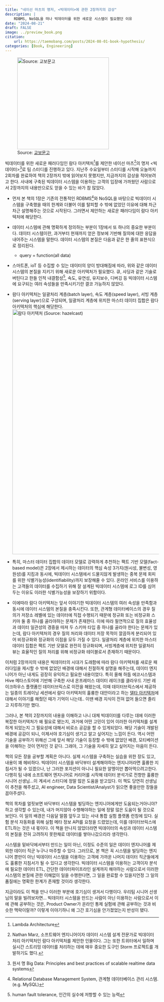 ```yaml
---
title: "네이선 마츠의 명저, <빅데이터>에 관한 2장까지의 감상"
description: |
    RDBMS, NoSQL을 떠나 빅데이터를 위한 새로운 시스템이 필요했던 이유
date: "2024-08-21"
draft: FALSE
image: ../preview_book.png
citation:
    url: https://taemobang.com/posts/2024-08-01-book-hypothesis/
categories: [Book, Engineering]
---
```


![Source: [교보문고](https://product.kyobobook.co.kr/detail/S000000833139)](book.jpg){fig-align="center" width="300"}

빅데이터를 위한 새로운 패러다임인 람다 아키텍처[^1]를 제안한 네이선 마츠[^2]의 명저 \<빅데이터\>[^3]로 팀 스터디를 진행하고 있다. 지난주 수요일부터 스터디를 시작해 오늘까지 2회차를 완료하여 책의 2장까지 밖에 읽어보지 못했지만, 지금까지의 감상을 적어보려고 한다. 사내에 구축된 빅데이터 시스템을 이용하는 고객의 입장에 가까웠던 사람으로서 2장까지의 내용만으로도 얻을 수 있는 바가 참 많았다.

[^1]: Lambda Architecture

[^2]: Nathan Marz, 소프트웨어 엔지니어이자 데이터 시스템 설계 전문가로 빅데이터 처리 아키텍처인 람다 아키텍처를 제안한 인물이다. 그는 또한 트위터에서 일하며 실시간 스트리밍 데이터를 처리하는 데에 매우 중요한 도구인 Storm 프로젝트를 개발하기도 했다.

[^3]: 원서 명 Big Data: Principles and best practices of scalable realtime data systems

-   먼저 본 책의 1장은 기존의 전통적인 RDBMS[^4]와 NoSQL을 바탕으로 빅데이터 시스템을 구축했을 때의 한계와 더불어 이를 탈피할 수 밖에 없었던 이유에 대해 차근차근 설명해주는 것으로 시작된다. 그러면서 제안하는 새로운 패러다임이 람다 아키텍처에 해당한다.

-   데이터 시스템에 관해 명확하게 정의하는 부분이 1장에서 또 하나의 중요한 부분이다. 데이터 시스템이란, 과거부터 현재까지 얻은 정보에 기반해 질의에 대한 응답을 내어주는 시스템을 말한다. 데이터 시스템의 본질은 다음과 같은 한 줄의 표현식으로 정리된다.

    -   query = function(all data)

-   스마트폰, ioT 등 수집할 수 있는 데이터의 양이 방대해짐에 따라, 위와 같은 데이터 시스템의 본질을 지키기 위해 새로운 아키텍처가 필요했다. 큐, 샤딩과 같은 기술로 버틴다고 한들 인적 내결함성[^5], 속도, 유연성, 유지보수, 디버깅 등 빅데이터 시스템에 요구되는 여러 속성들을 만족시키기란 결코 가능하지 않았다.

-   람다 아키텍처는 일괄처리 계층(batch layer), 속도 계층(speed layer), 서빙 계층(serving layer)으로 구성되며, 일괄처리 계층에 위치한 마스터 데이터 집합은 람다 아키텍처의 핵심에 해당한다. [![람다 아키텍처 (Source: hazelcast)](lambda-archtecture.jpeg){alt="람다 아키텍처 (Source: hazelcast)" width="800"}](#0)

-   특히, 마스터 데이터 집합의 데이터 모델로 강력하게 추천하는 팩트 기반 모델(fact-based model)은 2장에서 제시하는 데이터의 핵심 속성 3가지(원시성, 불변성, 영원성)를 지킴과 동시에, 빅데이터 시스템에서 드물지않게 발생하는 중복 문제 회피를 위한 식별가능성(identifiability)까지 보장해줄 수 있다. 온라인 서비스를 이용하는 고객들의 데이터를 수집하기 위해 잘 설계된 빅데이터 시스템에 로그 ID를 심어두는 이유도 이러한 식별가능성을 보장하기 위함이다.

-   이에따라 람다 아키텍처는 앞서 이야기한 빅데이터 시스템의 여러 속성을 만족함과 동시에 데이터 시스템의 본질을 충족시킨다. 또한, 관계형 데이터베이스의 경우 질의가 저장소 레벨에 있는 데이터에 직접 수행되기 때문에 정규화 또는 비정규화 스키마 둘 중 하나를 골라야하는 문제가 존재한다. 이에 따라 필연적으로 질의 효율성과 데이터 일관성의 경중을 따져 두 스키마 타입 중 하나를 골라야 한다는 문제가 있는데, 람다 아키텍처의 경우 질의 처리와 데이터 저장 목적이 깔끔하게 분리되어 있어 비정규화와 정규화의 이점을 모두 가질 수 있다. 일괄처리 계층에 위치한 마스터 데이터 집합은 팩트 기반 모델로 완전히 정규화되며, 서빙계층에 위치한 일괄처리 뷰는 효율적인 질의 처리를 위해 비정규화 테이블로서 존재하기 때문이다.

[^4]: Relational Database Management System, 관계형 데이터베이스 관리 시스템. (e.g. MySQL)

[^5]: human fault tolerance, 인간의 실수에 저항할 수 있는 능력

이처럼 2장까지의 내용은 빅데이터의 시대가 도래함에 따라 람다 아키텍처를 새로운 패러다임을 제시할 수 밖에 없었던 배경에 대해서 친절하게 설명을 해주는데, 데이터 엔지니어가 아닌 내게도 굉장히 유익하고 필요한 내용이었다. 특히 올해 하둡 에코시스템과 Hive 메타스토어에 기반해 구축한 사내 온프레미스 데이터 레이크를 클라우드 기반 레이크하우스 플랫폼인 데이터브릭스로 이전을 해왔는데, 이때 데이터브릭스에서 제공하는 일종의 트레이닝 세션에서 람다 아키텍처의 훌륭한 대안이라고 하는 [델타 아키텍처](https://www.databricks.com/kr/glossary/data-pipelines)에 대해서 이야기를 해줬던 때가 기억이 나는데.. 이땐 배경 지식이 전혀 없어 들으면 졸리고 지루하기만 했다.

그러나, 본 책의 2장까지의 내용을 이해하고 나니 대체 빅데이터를 다루는 데에 이러한 복잡한 아키텍처가 왜 필요로 됐는지, 과거에 어떤 고민이 있어 이러한 아키텍처를 설계하게 되었는지 그 필요성에 대해서 비로소 공감을 할 수 있게되었다. 해당 기술이 개발된 배경에 공감이 되니, 이제서야 호기심이 생기고 알고 싶어지는 느낌이 든다. 역시 어떤 기술을 공부하기 위해선 그에 앞서 해당 기술이 등장할 수 밖에 없었던 배경, 모티베이션을 이해하는 것이 먼저인 것 같다. 그래야, 그 기술을 자세히 알고 싶어지는 마음이 든다.

책의 모든 장을 공부할 계획은 아니다. 실제 시스템을 구축하는 실습을 위한 장도 있고, 내용이 꽤 헤비하다. 빅데이터 시스템을 바닥부터 설계해야하는 엔지니어라면 훌륭한 지침서가 될 수 있겠으나, 난 그러한 포지션이 아니니 필요한 알멩이만 뽑아먹으려고한다. 다행히 팀 내에 소프트웨어 엔지니어로 커리어를 시작해 데이터 분석가로 전향한 훌륭한 시니어 선생님...이 계셔서 스터디에 정말 많은 도움을 받고있다. 이 책도 당연히 선생님이 추천을 해주셨고, AI engineer, Data Scientist/Analyst가 읽으면 좋을만한 장들을 꼽아주셨다.

책의 목차를 얼핏보면 바닥부터 시스템을 빌딩하는 엔지니어에게만 도움되는거아니야? 하고 생각할 수 있는데, 내가 머지않아 수행해야하는 일에 정말 많은 도움이 될 것으로 보인다. 이 일의 배경은 다음달 말쯤 앞두고 있는 사내 통합 실험 플랫폼 런칭에 있다. 실험 분석 자동화를 위해 실험 메타 정보 API를 요청을 드렸었는데, 이를 데이터브릭스에 ETL하는 것은 내 몫이다. 이 책을 만나지 않았더라면 빅데이터의 속성과 데이터 시스템의 본질을 전혀 고려하지 못한채로 데이터를 쌓아나갔으리라 생각한다.

시스템을 밑바닥에서부터 만드는 일이 아닌, 이정도 수준의 일은 데이터 엔지니어를 제외한 데이터 직군 누구나 마주할 수 있다. 그러므로, 본 책은 꼭 시스템을 빌딩하는 엔지니어 뿐만이 아닌 빅데이터 시스템을 이용하는 고객에 가까운 나머지 데이터 직군들에게도 훌륭한 지침서가 될 수 있다고 생각한다. 빅데이터 시스템을 이용하는 고객이자 분석에 필요한 데이터 ETL, 간단한 데이터파이프라인 설계까지 해야하는 사람으로서 이러한 시스템의 본질에 관한 이해없이 일을 수행한다면, 그 일을 완료할 수 있을지언정 그 일의 품질에는 명확한 한계가 존재할 것이라 생각한다.

지금이라도 이 책을 만나 이러한 부분에 호기심이 생겨서 다행이다. 우리팀 시니어 선생님의 말을 빌려보자면... 빅데이터 시스템을 만드는 사람이 아닌 이용하는 사람으로서 이에 관해 공부하는 것은, Product Owner가 온라인 통제 실험에 관해 공부하는 것과 비슷한 맥락이랄까? 이렇게 이야기하니 왜 그간 호기심을 안가졌었는지 반성이 됐다.